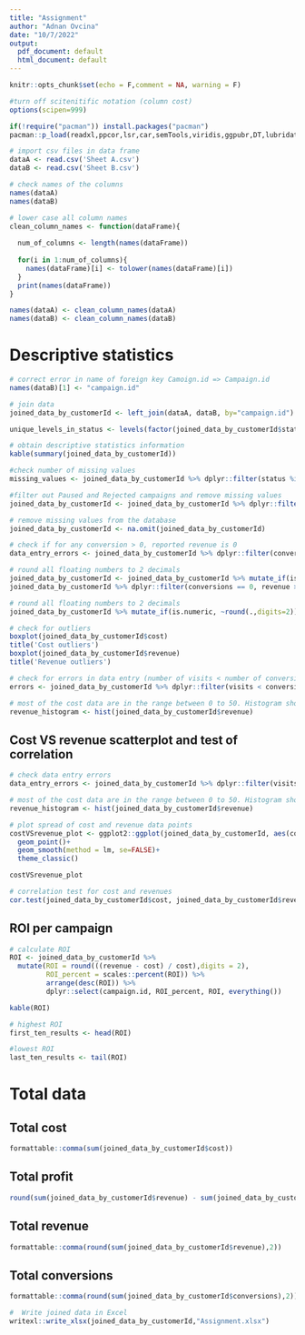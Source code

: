 ```yaml
---
title: "Assignment"
author: "Adnan Ovcina"
date: "10/7/2022"
output:
  pdf_document: default
  html_document: default
---
```


```r
knitr::opts_chunk$set(echo = F,comment = NA, warning = F)

#turn off scitenitific notation (column cost)
options(scipen=999)

if(!require("pacman")) install.packages("pacman")
pacman::p_load(readxl,ppcor,lsr,car,semTools,viridis,ggpubr,DT,lubridate,gmodels,psych,usdm,irr,heplots,patchwork,shiny,tidyquant,broom,cowplot,openxlsx,timetk,AICcmodavg,ggpubr,lavaan,tidyverse, knitr,conflicted,semPlot,gglm,tidytext,docxtractr, seminr)
```

```r
# import csv files in data frame
dataA <- read.csv('Sheet A.csv')
dataB <- read.csv('Sheet B.csv')

# check names of the columns
names(dataA)
names(dataB)

# lower case all column names 
clean_column_names <- function(dataFrame){
  
  num_of_columns <- length(names(dataFrame))
  
  for(i in 1:num_of_columns){
    names(dataFrame)[i] <- tolower(names(dataFrame)[i])
  }
  print(names(dataFrame))
}

names(dataA) <- clean_column_names(dataA)
names(dataB) <- clean_column_names(dataB)
```

# Descriptive statistics
```r



# correct error in name of foreign key Camoign.id => Campaign.id
names(dataB)[1] <- "campaign.id"

# join data
joined_data_by_customerId <- left_join(dataA, dataB, by="campaign.id")

unique_levels_in_status <- levels(factor(joined_data_by_customerId$status))

# obtain descriptive statistics information
kable(summary(joined_data_by_customerId))

#check number of missing values
missing_values <- joined_data_by_customerId %>% dplyr::filter(status %in% c('Paused','Rejected' ))

#filter out Paused and Rejected campaigns and remove missing values
joined_data_by_customerId <- joined_data_by_customerId %>% dplyr::filter(status == "Running") 

# remove missing values from the database
joined_data_by_customerId <- na.omit(joined_data_by_customerId)

# check if for any conversion > 0, reported revenue is 0 
data_entry_errors <- joined_data_by_customerId %>% dplyr::filter(conversions == 0, revenue > 0)

# round all floating numbers to 2 decimals
joined_data_by_customerId <- joined_data_by_customerId %>% mutate_if(is.numeric, ~round(.,digits=2))
joined_data_by_customerId %>% dplyr::filter(conversions == 0, revenue > 0)

# round all floating numbers to 2 decimals
joined_data_by_customerId %>% mutate_if(is.numeric, ~round(.,digits=2))

# check for outliers
boxplot(joined_data_by_customerId$cost)
title('Cost outliers')
boxplot(joined_data_by_customerId$revenue)
title('Revenue outliers')

# check for errors in data entry (number of visits < number of conversions)
errors <- joined_data_by_customerId %>% dplyr::filter(visits < conversions)

# most of the cost data are in the range between 0 to 50. Histogram shows that data are not normally distributed
revenue_histogram <- hist(joined_data_by_customerId$revenue)

```


## Cost VS revenue scatterplot and test of correlation

```r

# check data entry errors
data_entry_errors <- joined_data_by_customerId %>% dplyr::filter(visits < conversions)

# most of the cost data are in the range between 0 to 50. Histogram shows that data are not normally distributed
revenue_histogram <- hist(joined_data_by_customerId$revenue)

# plot spread of cost and revenue data points
costVSrevenue_plot <- ggplot2::ggplot(joined_data_by_customerId, aes(cost, revenue)) +
  geom_point()+
  geom_smooth(method = lm, se=FALSE)+
  theme_classic()

costVSrevenue_plot

# correlation test for cost and revenues
cor.test(joined_data_by_customerId$cost, joined_data_by_customerId$revenue, method = "spearman")
```

## ROI per campaign

```r

# calculate ROI
ROI <- joined_data_by_customerId %>% 
  mutate(ROI = round(((revenue - cost) / cost),digits = 2),
         ROI_percent = scales::percent(ROI)) %>%
         arrange(desc(ROI)) %>%
         dplyr::select(campaign.id, ROI_percent, ROI, everything()) 

kable(ROI)

# highest ROI
first_ten_results <- head(ROI)

#lowest ROI
last_ten_results <- tail(ROI)

```

# Total data

## Total cost

```r

formattable::comma(sum(joined_data_by_customerId$cost))

```

## Total profit

```r

round(sum(joined_data_by_customerId$revenue) - sum(joined_data_by_customerId$cost),2)

```

## Total revenue

```r

formattable::comma(round(sum(joined_data_by_customerId$revenue),2))

```

## Total conversions

```r

formattable::comma(round(sum(joined_data_by_customerId$conversions),2))

```


```r

#  Write joined data in Excel
writexl::write_xlsx(joined_data_by_customerId,"Assignment.xlsx")

```



